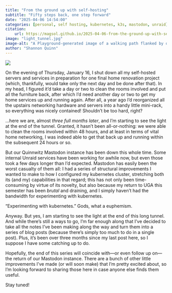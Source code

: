 ```yaml
---
title: "From the ground up with self-hosting"
subtitle: "Fifty steps back, one step forward"
date: "2025-04-06 14:54:00"
categories: [personal, self hosting, kubernetes, k3s, mastodon, unraid]
citation:
    url: https://magsol.github.io/2025-04-06-from-the-ground-up-with-self-hosting
image: "light_tunnel.jpg"
image-alt: "A Playground-generated image of a walking path flanked by old-timey lights leading into what appears to be a castle (aka, the destination)."
author: "Shannon Quinn"
---
```

![](light_tunnel.jpg){.preview-image fig-alt="A Playground-generated image of a walking path flanked by old-timey lights leading into what appears to be a castle (aka, the destination)."}

On the evening of Thursday, January 16, I shut down all my self-hosted servers and services in preparation for one final home renovation project (which, thankfully, would take only the next day and be done after that). In my head, I figured it'd take a day or two to clean the rooms involved and put all the furniture back, after which I'd need another day or two to get my home services up and running again. After all, a year ago I'd reorganized all the upstairs networking hardware and servers into a handy little mini-rack, so everything was nicely contained! Shouldn't be too hard, right?

...here we are, almost _three full months later_, and I'm starting to see the light at the end of the tunnel. Granted, it hasn't been all-or-nothing: we were able to clean the rooms involved within 48 hours, and at least in terms of vital home networking, I was indeed able to get that back up and running within the subsequent 24 hours or so.

But our Quinnwitz Mastodon instance has been down this whole time. Some internal Unraid services have been working for awhile now, but even those took a few days longer than I'd expected. Mastodon has easily been the worst casualty of them all: I had a series of structural improvements I wanted to make to how I configured my kubernetes cluster, stretching both its (and my) capabilities in that regard; this has not only been time-consuming by virtue of its novelty, but also because my return to UGA this semester has been _brutal_ and draining, and I simply haven't had the bandwidth for experimenting with kubernetes.

"Experimenting with kubernetes." Gods, what a euphemism.

Anyway. But yes, I am starting to see the light at the end of this long tunnel. And while there's still a ways to go, I'm far enough along that I've decided to take all the notes I've been making along the way and turn them into a series of blog posts (because there's simply too much to do in a single post). Plus, it's been over three months since my last post here, so I suppose I have some catching up to do.

Hopefully, the end of this series will coincide with---or even follow up on---the return of our Mastodon instance. There are a bunch of other little improvements I've made (or will soon make) that I'm pretty excited about, so I'm looking forward to sharing those here in case anyone else finds them useful.

Stay tuned!